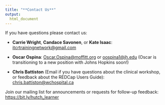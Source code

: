 ```yaml
---
title: "**Contact Us**"
output:
  html_document
---
```


If you have questions please contact us:

* **Carrie Wright**, **Candace Savonen**, or **Kate Isaac**: [itcrtrainingnetwork@gmail.com](mailto:itcrtrainingnetwork@gmail.com)

* **Oscar Ospina**: [Oscar.Ospina@moffitt.org](mailto:Oscar.Ospina@moffitt.org) or [oospina1@jh.edu](mailto:osspina1@jh.edu) (Oscar is transitioning to a new position with Johns Hopkins soon!)

* **Chris Battiston** (Email if you have questions about the clinical workshop, or feedback about the REDCap Users Guide): [chris.battiston@wchospital.ca](mailto:chris.battiston@wchospital.ca)

Join our mailing list for announcements or requests for follow-up feedback: [https://bit.ly/hutch_learner](https://bit.ly/hutch_learner)
